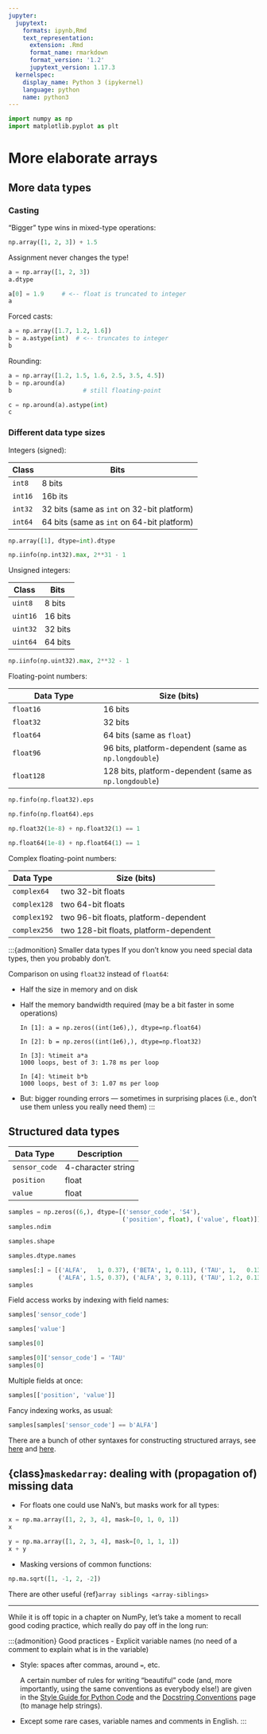 ```yaml
---
jupyter:
  jupytext:
    formats: ipynb,Rmd
    text_representation:
      extension: .Rmd
      format_name: rmarkdown
      format_version: '1.2'
      jupytext_version: 1.17.3
  kernelspec:
    display_name: Python 3 (ipykernel)
    language: python
    name: python3
---
```


```python
import numpy as np
import matplotlib.pyplot as plt
```

# More elaborate arrays

## More data types

### Casting

"Bigger" type wins in mixed-type operations:

```python
np.array([1, 2, 3]) + 1.5
```

Assignment never changes the type!

```python
a = np.array([1, 2, 3])
a.dtype
```

```python
a[0] = 1.9     # <-- float is truncated to integer
a
```

Forced casts:

```python
a = np.array([1.7, 1.2, 1.6])
b = a.astype(int)  # <-- truncates to integer
b
```

Rounding:

```python
a = np.array([1.2, 1.5, 1.6, 2.5, 3.5, 4.5])
b = np.around(a)
b                    # still floating-point
```

```python
c = np.around(a).astype(int)
c
```

### Different data type sizes

Integers (signed):

| Class   | Bits                                       |
|---------|--------------------------------------------|
| `int8`  | 8 bits                                     |
| `int16` | 16b its                                    |
| `int32` | 32 bits (same as `int` on 32-bit platform) |
| `int64` | 64 bits (same as `int` on 64-bit platform) |

```python
np.array([1], dtype=int).dtype
```

```python
np.iinfo(np.int32).max, 2**31 - 1
```

Unsigned integers:

| Class    | Bits    |
|----------|---------|
| `uint8`  | 8 bits  |
| `uint16` | 16 bits |
| `uint32` | 32 bits |
| `uint64` | 64 bits |

```python
np.iinfo(np.uint32).max, 2**32 - 1
```

Floating-point numbers:

| Data Type         | Size (bits)                     |
|-------------------|---------------------------------|
| `float16`         | 16 bits                        |
| `float32`         | 32 bits                        |
| `float64`         | 64 bits (same as `float`)      |
| `float96`         | 96 bits, platform-dependent (same as `np.longdouble`) |
| `float128`        | 128 bits, platform-dependent (same as `np.longdouble`) |

```python
np.finfo(np.float32).eps
```

```python
np.finfo(np.float64).eps
```

```python
np.float32(1e-8) + np.float32(1) == 1
```

```python
np.float64(1e-8) + np.float64(1) == 1
```

Complex floating-point numbers:

| Data Type         | Size (bits)                              |
|-------------------|------------------------------------------|
| `complex64`       | two 32-bit floats                       |
| `complex128`      | two 64-bit floats                       |
| `complex192`      | two 96-bit floats, platform-dependent    |
| `complex256`      | two 128-bit floats, platform-dependent   |

:::{admonition} Smaller data types
If you don't know you need special data types, then you probably don't.

Comparison on using `float32` instead of `float64`:

- Half the size in memory and on disk

- Half the memory bandwidth required (may be a bit faster in some operations)

  ```ipython
  In [1]: a = np.zeros((int(1e6),), dtype=np.float64)

  In [2]: b = np.zeros((int(1e6),), dtype=np.float32)

  In [3]: %timeit a*a
  1000 loops, best of 3: 1.78 ms per loop

  In [4]: %timeit b*b
  1000 loops, best of 3: 1.07 ms per loop
  ```

- But: bigger rounding errors — sometimes in surprising places
  (i.e., don't use them unless you really need them)
:::

## Structured data types

| Data Type       | Description            |
|-----------------|------------------------|
| `sensor_code`   | 4-character string     |
| `position`      | float                  |
| `value`         | float                  |

```python
samples = np.zeros((6,), dtype=[('sensor_code', 'S4'),
                                ('position', float), ('value', float)])
samples.ndim
```

```python
samples.shape
```

```python
samples.dtype.names
```

```python
samples[:] = [('ALFA',   1, 0.37), ('BETA', 1, 0.11), ('TAU', 1,   0.13),
              ('ALFA', 1.5, 0.37), ('ALFA', 3, 0.11), ('TAU', 1.2, 0.13)]
samples
```

Field access works by indexing with field names:

```python
samples['sensor_code']
```

```python
samples['value']
```

```python
samples[0]
```

```python
samples[0]['sensor_code'] = 'TAU'
samples[0]
```

Multiple fields at once:

```python
samples[['position', 'value']]
```

Fancy indexing works, as usual:

```python
samples[samples['sensor_code'] == b'ALFA']
```

:::{note}
There are a bunch of other syntaxes for constructing structured
arrays, see [here](https://numpy.org/doc/stable/user/basics.rec.html)
and [here](https://numpy.org/doc/stable/reference/arrays.dtypes.html#specifying-and-constructing-data-types).
:::

## {class}`maskedarray`: dealing with (propagation of) missing data

- For floats one could use NaN's, but masks work for all types:

```python
x = np.ma.array([1, 2, 3, 4], mask=[0, 1, 0, 1])
x
```

```python
y = np.ma.array([1, 2, 3, 4], mask=[0, 1, 1, 1])
x + y
```

- Masking versions of common functions:

```python
np.ma.sqrt([1, -1, 2, -2])
```

:::{note}
There are other useful {ref}`array siblings <array-siblings>`
:::

______________________________________________________________________

While it is off topic in a chapter on NumPy, let's take a moment to
recall good coding practice, which really do pay off in the long run:

:::{admonition} Good practices
- Explicit variable names (no need of a comment to explain what is in
  the variable)

- Style: spaces after commas, around `=`, etc.

  A certain number of rules for writing "beautiful" code (and, more
  importantly, using the same conventions as everybody else!) are
  given in the [Style Guide for Python Code](https://peps.python.org/pep-0008) and the [Docstring
  Conventions](https://peps.python.org/pep-0257) page (to
  manage help strings).

- Except some rare cases, variable names and comments in English.
:::
